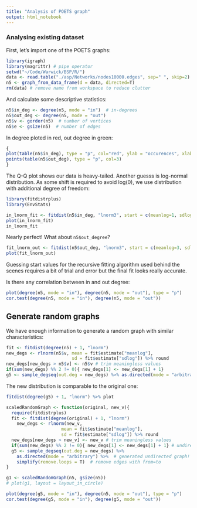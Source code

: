```yaml
---
title: "Analysis of POETS graph"
output: html_notebook
---
```


### Analysing existing dataset
First, let's import one of the POETS graphs:
```r
library(igraph)
library(magrittr) # pipe operator
setwd("~/Code/Warwick/BSP/R/")
data <- read.table("./asp/Networks/nodes10000.edges", sep=" ", skip=2)
n5 <- graph_from_data_frame(d = data, directed=T)
rm(data) # remove name from workspace to reduce clutter
```

And calculate some descriptive statistics:
```r
n5$in_deg <- degree(n5, mode = "in")  # in-degrees
n5$out_deg <- degree(n5, mode = "out")
n5$v <- gorder(n5)  # number of vertices
n5$e <- gsize(n5)  # number of edges
```
In degree ploted in red, out degree in green:
```r
{
plot(table(n5$in_deg), type = "p", col="red", ylab = "occurences", xlab = "degree")
points(table(n5$out_deg), type = "p", col=3)
}
```
The Q-Q plot shows our data is heavy-tailed. Another guesss is log-normal distribution. As some shift is required to avoid log(0), we use distribution with additional degree of freedom:
```r
library(fitdistrplus)
library(EnvStats)

in_lnorm_fit <- fitdist(n5$in_deg, "lnorm3", start = c(meanlog=1, sdlog=0.1, threshold=0))
plot(in_lnorm_fit)
in_lnorm_fit
```
Nearly perfect! What about `n5$out_degree`?
```r
fit_lnorm_out <- fitdist(n5$out_deg, "lnorm3", start = c(meanlog=3, sdlog=0.1, threshold=-10))
plot(fit_lnorm_out)
```
Guessing start values for the recursive fitting algorithm used behind the scenes requires a bit of trial and error but the final fit looks really accurate.

Is there any correlation between in and out degree:
```r
plot(degree(n5, mode = "in"), degree(n5, mode = "out"), type = "p")
cor.test(degree(n5, mode = "in"), degree(n5, mode = "out"))
```

## Generate random graphs
We have enough information to generate a random graph with similar characteristics:
```r
fit <- fitdist(degree(n5) + 1, "lnorm")
new_degs <- rlnorm(n5$v, mean = fit$estimate["meanlog"],
                         sd = fit$estimate["sdlog"]) %>% round
new_degs[new_degs > n5$v] <- n5$v # trim meaningless values
if(sum(new_degs) %% 2 != 0){ new_degs[1] <- new_degs[1] + 1}
g5 <- sample_degseq(out.deg = new_degs) %>% as.directed(mode = "arbitrary") # generated undirected graph! Fix?
```

The new distribution is comparable to the original one:
```r
fitdist(degree(g5) + 1, "lnorm") %>% plot
```

```r
scaledRandomGraph <- function(original, new_v){
  require(fitdistrplus)
  fit <- fitdist(degree(original) + 1, "lnorm")
    new_degs <- rlnorm(new_v,
                     mean = fit$estimate["meanlog"],
                     sd = fit$estimate["sdlog"]) %>% round
  new_degs[new_degs > new_v] <- new_v # trim meaningless values
  if(sum(new_degs) %% 2 != 0){ new_degs[1] <- new_degs[1] + 1} # undirected graph must have even sum of orders
  g5 <- sample_degseq(out.deg = new_degs) %>%
    as.directed(mode = "arbitrary") %>%  # generated undirected graph! Fix?
    simplify(remove.loops = T)  # remove edges with from=to
}

g1 <- scaledRandomGraph(n5, gsize(n5))
# plot(g1, layout = layout_in_circle)
```

```r
plot(degree(g5, mode = "in"), degree(n5, mode = "out"), type = "p")
cor.test(degree(g5, mode = "in"), degree(g5, mode = "out"))
```

